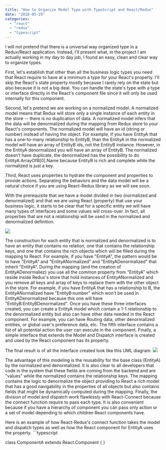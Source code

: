 ```yaml
---
title: "How to Organize Model Type with TypeScript and React/Redux"
date: "2018-05-29"
categories: 
  - "react"
  - "redux"
  - "typescript"
---
```


I will not pretend that there is a universal way organized type in a Redux/React application. Instead, I'll present what, in the project I am actually working in my day to day job, I found an easy, clean and clear way to organize types.

First, let's establish that other than all the business logic types you need that React require to have at a minimum a type for your React's property. I'll skip the React's state property mostly because I rarely rely on the state but also because it is not a big deal. You can handle the state's type with a type or interface directly in the React's component file since it will only be used internally for this component.

Second, let's pretend we are working on a normalized model. A normalized model means that Redux will store only a single instance of each entity in the store -- there is no duplication of data. A normalized model infers that the data will be denormalized during the mapping from Redux store to your React's components. The normalized model will have an id (string or number) instead of having the object. For example, if you have EntityA that has a one-to-many relationship to EntityB, than the EntityA in the normalized model will have an array of EntityB ids, not the EntityB instance. However, in the EntityA denormalized you will have an array of EntityB. The normalized doesn't have duplicate, the denormalized has the possibility to do EntityA.ArrayOfB[0].Name because EntityB is rich and complete while the normalized is just a key.

Third, React uses properties to hydrate the component and properties to provide actions. Separating the behaviors and the data model will be a natural choice if you are using React-Redux library as we will see soon.

With the prerequisite that we have a model divided in two (normalized and denormalized) and that we are using React (property) that use your business logic, it starts to be clear that for a specific entity we will have many types of interfaces and some values will cross-over. In fact, all properties that are not a relationship will be used in the normalized and denormalized definition.

![](images/TypeScriptReduxModelsOrganization-1.png)

The construction for each entity that is normalized and denormalized is to have an entity that contains no relation, one that contains the relationship keys, and one that contains the rich objects which will be filled during the mapping to React. For example, if you have "EntityA", the pattern would be to have "EntityA" and "EntityANormalized" and "EntityADenormalized" that inherit "EntityA". During the mapping (and the creation of EntityADenormaliez) you use all the common property from "EntityA" which reside inside Redux's store that hold instances of EntityANormalized and you remove all keys and array of keys to replace them with the other object in the store. For example, if you have EntityA that has a relationship to B, the EntityANormalized have "EntityB:number" which won't be used in EntityADenormalized because this one will have "EntityB:EntityBDenormalized". Once you have these three interfaces created, you can create a EntityA model which contain a 1-1 relationship to the denormalized entity but also can have other data needed in the React component. For example, you can have Routing data, other denormalized entities, or global user's preference data, etc. The fifth interface contains a list of all potential action the user can execute in the component. Finally, a simple interface that extends the Model and Dispatch interface is created and used by the React component has its property.

The final result is of all the interface created look like this UML diagram: ![](images/TypeScriptReduxModelsOrganization.png)

The advantage of this modeling is the reusability for the base class (EntityA) by the normalized and denormalized. It is also clear to all developers that code in the system that these fields are coming from the backend and are "values" while the normalized contains the relationship keys. The mapping contains the logic to denormalize the object providing to React a rich model that has a good navigability in the properties of all objects but also contains fields that might be dynamically computed during the mapping. Finally, the division of model and dispatch work flawlessly with React-Connect because the connect function require to pass each type. It is also convenient because if you have a hierarchy of component you can pass only action or a set of model depending to which children React components have.

Here is an example of how React-Redux's connect function takes the model and dispatch types as well as how the React component for EntityA uses the property. ```typescript

class ComponentA extends React.Component<ComponentAProps> { } 
``` 

